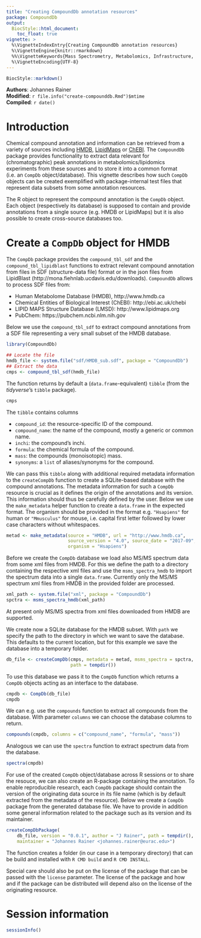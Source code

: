 ```yaml
---
title: "Creating CompoundDb annotation resources"
package: CompoundDb
output:
  BiocStyle::html_document:
    toc_float: true
vignette: >
  %\VignetteIndexEntry{Creating CompoundDb annotation resources}
  %\VignetteEngine{knitr::rmarkdown}
  %%\VignetteKeywords{Mass Spectrometry, Metabolomics, Infrastructure, Bioinformatics}
  %\VignetteEncoding{UTF-8}
---
```


```r
BiocStyle::markdown()
```

**Authors**: Johannes Rainer<br />
**Modified**: `r file.info("create-compounddb.Rmd")$mtime`<br />
**Compiled**: `r date()`

# Introduction

Chemical compound annotation and information can be retrieved from a variety of
sources including [HMDB](http://www.hmdb.ca),
[LipidMaps](http://www.lipidmaps.org) or [ChEBI](http://ebi.ac.uk/chebi). The
`CompoundDb` package provides functionality to extract data relevant for
(chromatographic) peak annotations in metabolomics/lipidomics experiments from
these sources and to store it into a common format (i.e. an `CompDb`
object/database). This vignette describes how such `CompDb` objects can be
created exemplified with package-internal test files that represent data subsets
from some annotation resources.

The R object to represent the compound annotation is the `CompDb` object. Each
object (respectively its database) is supposed to contain and provide
annotations from a single source (e.g. HMDB or LipidMaps) but it is also
possible to create cross-source databases too.

# Create a `CompDb` object for HMDB

The `CompDb` package provides the `compound_tbl_sdf` and the
`compound_tbl_lipidblast` functions to extract relevant compound annotation from
files in SDF (structure-data file) format or in the json files from LipidBlast
(http://mona.fiehnlab.ucdavis.edu/downloads). `CompoundDb` allows to process SDF
files from:

- Human Metabolome Database (HMDB), http://www.hmdb.ca
- Chemical Entities of Biological Interest (ChEBI): http://ebi.ac.uk/chebi
- LIPID MAPS Structure Database (LMSD): http://www.lipidmaps.org
- PubChem: https://pubchem.ncbi.nlm.nih.gov

Below we use the `compound_tbl_sdf` to extract compound annotations from a SDF
file representing a very small subset of the HMDB database.

```r
library(CompoundDb)

## Locate the file
hmdb_file <- system.file("sdf/HMDB_sub.sdf", package = "CompoundDb")
## Extract the data
cmps <- compound_tbl_sdf(hmdb_file)
```

The function returns by default a (`data.frame`-equivalent) `tibble` (from the
*tidyverse*'s `tibble` package).

```r
cmps
```

The `tibble` contains columns

- `compound_id`: the resource-specific ID of the compound.
- `compound_name`: the name of the compound, mostly a generic or common name.
- `inchi`: the compound's inchi.
- `formula`: the chemical formula of the compound.
- `mass`: the compounds (monoisotopic) mass.
- `synonyms`: a `list` of aliases/synonyms for the compound.

We can pass this `tibble` along with additional required metadata information to
the `createCompDb` function to create a SQLite-based database with the compound
annotations. The metadata information for such a `CompDb` resource is crucial as
it defines the origin of the annotations and its version. This information
should thus be carefully defined by the user. Below we use the `make_metadata`
helper function to create a `data.frame` in the expected format. The organism
should be provided in the format e.g. `"Hsapiens"` for human or `"Mmusculus"`
for mouse, i.e. capital first letter followed by lower case characters without
whitespaces.

```r
metad <- make_metadata(source = "HMDB", url = "http://www.hmdb.ca",
                       source_version = "4.0", source_date = "2017-09",
                       organism = "Hsapiens")
```

Before we create the `CompDb` database we load also MS/MS spectrum data from
some xml files from HMDB. For this we define the path to a directory containing
the respective xml files and use the `msms_spectra_hmdb` to import the spectrum
data into a single `data.frame`. Currently only the MS/MS spectrum xml files
from HMDB in the provided folder are processed.

```r
xml_path <- system.file("xml", package = "CompoundDb")
spctra <- msms_spectra_hmdb(xml_path)
```

At present only MS/MS spectra from xml files downloaded from HMDB are supported.

We create now a SQLite database for the HMDB subset. With `path` we specify the
path to the directory in which we want to save the database. This defaults to
the current location, but for this example we save the database into a temporary
folder.

```r
db_file <- createCompDb(cmps, metadata = metad, msms_spectra = spctra,
                        path = tempdir())
```

To use this database we pass it to the `CompDb` function which returns a
`CompDb` objects acting as an interface to the database.

```r
cmpdb <- CompDb(db_file)
cmpdb
```

We can e.g. use the `compounds` function to extract all compounds from the
database. With parameter `columns` we can choose the database columns to return.

```r
compounds(cmpdb, columns = c("compound_name", "formula", "mass"))
```

Analogous we can use the `spectra` function to extract spectrum data from the
database.

```r
spectra(cmpdb)
```

For use of the created `CompDb` object/database across R sessions or to share
the resouce, we can also create an R-package containing the annotation.  To
enable reproducible research, each `CompDb` package should contain the version
of the originating data source in its file name (which is by default extracted
from the metadata of the resource). Below we create a `CompDb` package from the
generated database file. We have to provide in addition some general information
related to the package such as its version and its maintainer.

```r
createCompDbPackage(
    db_file, version = "0.0.1", author = "J Rainer", path = tempdir(),
    maintainer = "Johannes Rainer <johannes.rainer@eurac.edu>")
```

The function creates a folder (in our case in a temporary directory) that can be
build and installed with `R CMD build` and `R CMD INSTALL`.

Special care should also be put on the license of the package that can be passed
with the `license` parameter. The license of the package and how and if the
package can be distributed will depend also on the license of the originating
resource.

# Session information

```r
sessionInfo()
```

